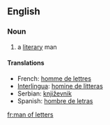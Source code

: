 ==English==

===Noun===
{{en-noun|sg=[[man]] [[of]] [[letter]]s|men of letters}}

# a [[literary]] man

====Translations====
* French: [[homme de lettres]]
* [[Interlingua]]: [[homine de litteras]]
* Serbian: [[književnik]] {{m}}
* Spanish: [[hombre de letras]]

[[fr:man of letters]]